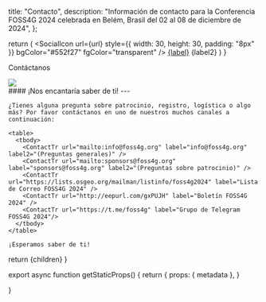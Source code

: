 

  title: "Contacto",
  description: "Información de contacto para la Conferencia FOSS4G 2024 celebrada en Belém, Brasil del 02 al 08 de diciembre de 2024",
};

  return (
    <tr>
      <td className="p-2">
        <SocialIcon
          url={url}
          style={{ width: 30, height: 30, padding: "8px" }}
          bgColor="#552f27"
          fgColor="transparent"
        />
      </td>
      <td>
        <a href={url} target="_blank" className="non-standard text-f4g_red underline underline-offset-4">{label}</a> {label2}
      </td>
    </tr>
  )
}

<Heading bubble>Contáctanos</Heading>

<div className="grid grid-cols-1 sm:grid-cols-2 gap-4">
  <div>
    <Image placeholder="blur" src={Volunteers} className=" rounded-lg "/>
  </div>
  <div>
    #### ¡Nos encantaría saber de ti!
    ---

    ¿Tienes alguna pregunta sobre patrocinio, registro, logística o algo más? Por favor contáctanos en uno de nuestros muchos canales a continuación:

    <table>
      <tbody>
        <ContactTr url="mailto:info@foss4g.org" label="info@foss4g.org" label2="(Preguntas generales)" />
        <ContactTr url="mailto:sponsors@foss4g.org" label="sponsors@foss4g.org" label2="(Preguntas sobre patrocinio)" />
        <ContactTr url="https://lists.osgeo.org/mailman/listinfo/foss4g2024" label="Lista de Correo FOSS4G 2024" />
        <ContactTr url="http://eepurl.com/gxPUJH" label="Boletín FOSS4G 2024" />
        <ContactTr url="https://t.me/foss4g" label="Grupo de Telegram FOSS4G 2024"/>
      </tbody>
    </table>

    ¡Esperamos saber de ti!

  </div>
</div>

  return <MdxLayout metadata={metadata}>{children}</MdxLayout>
}

export async function getStaticProps() {
  return {
    props: {
      metadata
    },
  }

}
